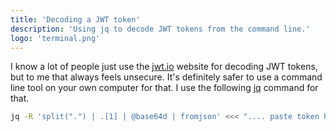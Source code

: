 ```yaml
---
title: 'Decoding a JWT token'
description: 'Using jq to decode JWT tokens from the command line.'
logo: 'terminal.png'
---
```


I know a lot of people just use the [jwt.io](https://jwt.io) website for decoding JWT tokens, but to me that always feels unsecure.
It's definitely safer to use a command line tool on your own computer for that. I use the following [jq](https://stedolan.github.io/jq/) command for that.

```bash
jq -R 'split(".") | .[1] | @base64d | fromjson' <<< ".... paste token here...."
```
